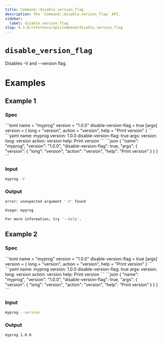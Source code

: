 ```yaml
---
title: Command::disable_version_flag
description: The `Command::disable_version_flag` API.
sidebar:
  label: disable_version_flag
slug: 0.3.0/reference/api/command/disable_version_flag
---
```



# `disable_version_flag` <LinkButton href="https://docs.rs/clap/latest/clap/struct.Command.html#method.disable_version_flag" icon="open-book" variant="minimal" />

<Badge text="since 0.1.0" size="small" />

Disables -V and --version flag.

# Examples

## Example 1

### Spec

<Tabs syncKey="format">
  <TabItem label="TOML">
    ```toml
    name = "myprog"
    version = "1.0.0"
    disable-version-flag = true
    [args]
    version = { long = "version", action = "version", help = "Print version" }
    ```
  </TabItem>

  <TabItem label="YAML">
    ```yaml
    name: myprog
    version: 1.0.0
    disable-version-flag: true
    args:
      version:
        long: version
        action: version
        help: Print version
    ```
  </TabItem>

  <TabItem label="JSON">
    ```json
    {
      "name": "myprog",
      "version": "1.0.0",
      "disable-version-flag": true,
      "args": {
        "version": {
          "long": "version",
          "action": "version",
          "help": "Print version"
        }
      }
    }
    ```
  </TabItem>
</Tabs>

### Input

```bash
myprog -V
```

### Output

```bash
error: unexpected argument '-V' found

Usage: myprog

For more information, try '--help'.
```

## Example 2

### Spec

<Tabs syncKey="format">
  <TabItem label="TOML">
    ```toml
    name = "myprog"
    version = "1.0.0"
    disable-version-flag = true
    [args]
    version = { long = "version", action = "version", help = "Print version" }
    ```
  </TabItem>

  <TabItem label="YAML">
    ```yaml
    name: myprog
    version: 1.0.0
    disable-version-flag: true
    args:
      version:
        long: version
        action: version
        help: Print version
    ```
  </TabItem>

  <TabItem label="JSON">
    ```json
    {
      "name": "myprog",
      "version": "1.0.0",
      "disable-version-flag": true,
      "args": {
        "version": {
          "long": "version",
          "action": "version",
          "help": "Print version"
        }
      }
    }
    ```
  </TabItem>
</Tabs>

### Input

```bash
myprog --version
```

### Output

```bash
myprog 1.0.0
```
